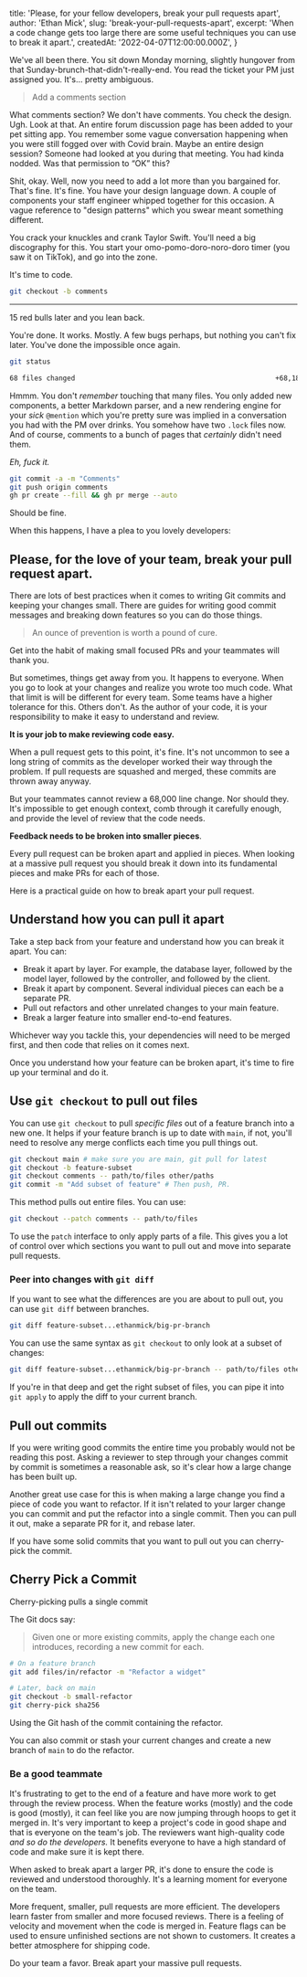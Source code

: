 
  title: 'Please, for your fellow developers, break your pull requests apart',
  author: 'Ethan Mick',
  slug: 'break-your-pull-requests-apart',
  excerpt:
    'When a code change gets too large there are some useful techniques you can use to break it apart.',
  createdAt: '2022-04-07T12:00:00.000Z',
}


We've all been there. You sit down Monday morning, slightly hungover from that
Sunday-brunch-that-didn't-really-end. You read the ticket your PM just assigned
you. It's... pretty ambiguous.

> Add a comments section

What comments section? We don't have comments. You check the design. Ugh. Look
at that. An entire forum discussion page has been added to your pet sitting app.
You remember some vague conversation happening when you were still fogged over
with Covid brain. Maybe an entire design session? Someone had looked at you
during that meeting. You had kinda nodded. Was that permission to “OK” this?

Shit, okay. Well, now you need to add a lot more than you bargained for. That's
fine. It's fine. You have your design language down. A couple of components your
staff engineer whipped together for this occasion. A vague reference to "design
patterns" which you swear meant something different.

You crack your knuckles and crank Taylor Swift. You'll need a big discography
for this. You start your omo-pomo-doro-noro-doro timer (you saw it on TikTok),
and go into the zone.

It's time to code.

```bash
git checkout -b comments
```

---

15 red bulls later and you lean back.

You're done. It works. Mostly. A few bugs perhaps, but nothing you can't fix
later. You've done the impossible once again.

```bash
git status

68 files changed                                                 +68,188 -65
```

Hmmm. You don't _remember_ touching that many files. You only added new
components, a better Markdown parser, and a new rendering engine for your _sick_
`@mention` which you're pretty sure was implied in a conversation you had with
the PM over drinks. You somehow have two `.lock` files now. And of course,
comments to a bunch of pages that _certainly_ didn't need them.

_Eh, fuck it._

```bash
git commit -a -m "Comments"
git push origin comments
gh pr create --fill && gh pr merge --auto
```

Should be fine.

When this happens, I have a plea to you lovely developers:

## Please, for the love of your team, break your pull request apart.

There are lots of best practices when it comes to writing Git commits and
keeping your changes small. There are guides for writing good commit messages
and breaking down features so you can do those things.

> An ounce of prevention is worth a pound of cure.

Get into the habit of making small focused PRs and your teammates will thank
you.

But sometimes, things get away from you. It happens to everyone. When you go to
look at your changes and realize you wrote too much code. What that limit is
will be different for every team. Some teams have a higher tolerance for this.
Others don't. As the author of your code, it is your responsibility to make it
easy to understand and review.

**It is your job to make reviewing code easy.**

When a pull request gets to this point, it's fine. It's not uncommon to see a
long string of commits as the developer worked their way through the problem. If
pull requests are squashed and merged, these commits are thrown away anyway.

But your teammates cannot review a 68,000 line change. Nor should they. It's
impossible to get enough context, comb through it carefully enough, and provide
the level of review that the code needs.

**Feedback needs to be broken into smaller pieces**.

Every pull request can be broken apart and applied in pieces. When looking at a
massive pull request you should break it down into its fundamental pieces and
make PRs for each of those.

Here is a practical guide on how to break apart your pull request.

## Understand how you can pull it apart

Take a step back from your feature and understand how you can break it apart.
You can:

- Break it apart by layer. For example, the database layer, followed by the model layer, followed by the controller, and followed by the client.
- Break it apart by component. Several individual pieces can each be a separate PR.
- Pull out refactors and other unrelated changes to your main feature.
- Break a larger feature into smaller end-to-end features.

Whichever way you tackle this, your dependencies will need to be merged first,
and then code that relies on it comes next.

Once you understand how your feature can be broken apart, it's time to fire up
your terminal and do it.

## Use `git checkout` to pull out files

You can use `git checkout` to pull _specific files_ out of a feature branch into
a new one. It helps if your feature branch is up to date with `main`, if not,
you'll need to resolve any merge conflicts each time you pull things out.

```bash
git checkout main # make sure you are main, git pull for latest
git checkout -b feature-subset
git checkout comments -- path/to/files other/paths
git commit -m "Add subset of feature" # Then push, PR.
```

This method pulls out entire files. You can use:

```bash
git checkout --patch comments -- path/to/files
```

To use the `patch` interface to only apply parts of a file. This gives you a lot
of control over which sections you want to pull out and move into separate pull
requests.

### Peer into changes with `git diff`

If you want to see what the differences are you are about to pull out, you can
use `git diff` between branches.

```bash
git diff feature-subset...ethanmick/big-pr-branch
```

You can use the same syntax as `git checkout` to only look at a subset of
changes:

```bash
git diff feature-subset...ethanmick/big-pr-branch -- path/to/files other/paths
```

If you're in that deep and get the right subset of files, you can pipe it into
`git apply` to apply the diff to your current branch.

## Pull out commits

If you were writing good commits the entire time you probably would not be
reading this post. Asking a reviewer to step through your changes commit by
commit is sometimes a reasonable ask, so it's clear how a large change has been
built up.

Another great use case for this is when making a large change you find a piece
of code you want to refactor. If it isn't related to your larger change you can
commit and put the refactor into a single commit. Then you can pull it out, make
a separate PR for it, and rebase later.

If you have some solid commits that you want to pull out you can cherry-pick the
commit.

## Cherry Pick a Commit

Cherry-picking pulls a single commit

The Git docs say:

> Given one or more existing commits, apply the change each one introduces,
> recording a new commit for each.

```bash
# On a feature branch
git add files/in/refactor -m "Refactor a widget"

# Later, back on main
git checkout -b small-refactor
git cherry-pick sha256
```

Using the Git hash of the commit containing the refactor.

You can also commit or stash your current changes and create a new branch of
`main` to do the refactor.

### Be a good teammate

It's frustrating to get to the end of a feature and have more work to get
through the review process. When the feature works (mostly) and the code is good
(mostly), it can feel like you are now jumping through hoops to get it merged
in. It's very important to keep a project's code in good shape and that is
everyone on the team's job. The reviewers want high-quality code _and so do the
developers._ It benefits everyone to have a high standard of code and make sure
it is kept there.

When asked to break apart a larger PR, it's done to ensure the code is reviewed
and understood thoroughly. It's a learning moment for everyone on the team.

More frequent, smaller, pull requests are more efficient. The developers learn
faster from smaller and more focused reviews. There is a feeling of velocity and
movement when the code is merged in. Feature flags can be used to ensure
unfinished sections are not shown to customers. It creates a better atmosphere
for shipping code.

Do your team a favor. Break apart your massive pull requests.
